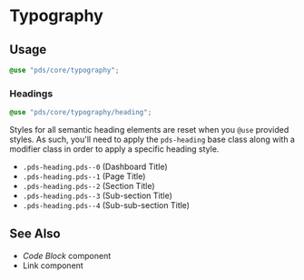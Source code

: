 
# Typography

## Usage
```scss
@use "pds/core/typography";
```


### Headings
```scss
@use "pds/core/typography/heading";
```

Styles for all semantic heading elements are reset when you `@use` provided
styles.  As such, you'll need to apply the `pds-heading` base class along with
a modifier class in order to apply a specific heading style.

- `.pds-heading.pds--0` (Dashboard Title)
- `.pds-heading.pds--1` (Page Title)
- `.pds-heading.pds--2` (Section Title)
- `.pds-heading.pds--3` (Sub-section Title)
- `.pds-heading.pds--4` (Sub-sub-section Title)


## See Also
- _Code Block_ component
- Link component
